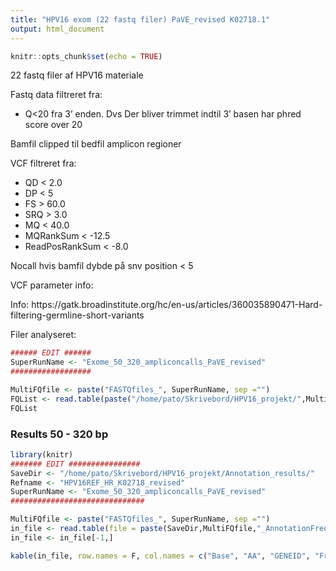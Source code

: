 ```yaml
---
title: "HPV16 exom (22 fastq filer) PaVE_revised K02718.1"
output: html_document
---
```


```r
knitr::opts_chunk$set(echo = TRUE)
```

22 fastq filer af HPV16 materiale

Fastq data filtreret fra:

* Q<20 fra 3' enden. Dvs Der bliver trimmet indtil 3' basen har phred score over 20

Bamfil clipped til bedfil amplicon regioner

VCF filtreret fra:

* QD < 2.0
* DP < 5
* FS > 60.0
* SRQ > 3.0
* MQ < 40.0
* MQRankSum < -12.5
* ReadPosRankSum < -8.0

Nocall hvis bamfil dybde på snv position < 5


VCF parameter info:

Info: https://gatk.broadinstitute.org/hc/en-us/articles/360035890471-Hard-filtering-germline-short-variants

Filer analyseret:

```r
###### EDIT ######
SuperRunName <- "Exome_50_320_ampliconcalls_PaVE_revised"
##################

MultiFQfile <- paste("FASTQfiles_", SuperRunName, sep ="")
FQList <- read.table(paste("/home/pato/Skrivebord/HPV16_projekt/",MultiFQfile, ".txt", sep = ""))
FQList

```

### Results 50 - 320 bp

```r
library(knitr)
####### EDIT ################
SaveDir <- "/home/pato/Skrivebord/HPV16_projekt/Annotation_results/"
Refname <- "HPV16REF_HR_K02718_revised"
SuperRunName <- "Exome_50_320_ampliconcalls_PaVE_revised"
##############################

MultiFQfile <- paste("FASTQfiles_", SuperRunName, sep ="")
in_file <- read.table(file = paste(SaveDir,MultiFQfile,"_AnnotationFrequency_", Refname, ".txt", sep = ""))
in_file <- in_file[-1,]

kable(in_file, row.names = F, col.names = c("Base", "AA", "GENEID", "Freq", "No_call"))

```

<!-- ### Results 50 - 120 bp -->

<!-- ```{r, echo=FALSE} -->
<!-- library(knitr) -->

<!-- ####### EDIT ################ -->
<!-- Refname <- as.character(commandArgs(TRUE)[1]) -->
<!-- SuperRunName <- as.character(commandArgs(TRUE)[2]) -->
<!-- ############################## -->

<!-- MultiFQfile <- paste("FASTQfiles_", SuperRunName, sep ="") -->
<!-- in_file <- read.table(file = paste(SaveDir,MultiFQfile,"_AnnotationFrequency_", Refname, ".txt", sep = "")) -->
<!-- in_file <- in_file[-1,] -->

<!-- kable(in_file, row.names = F, col.names = c("Base", "AA", "GENEID", "Freq", "No_call")) -->

<!-- ``` -->





